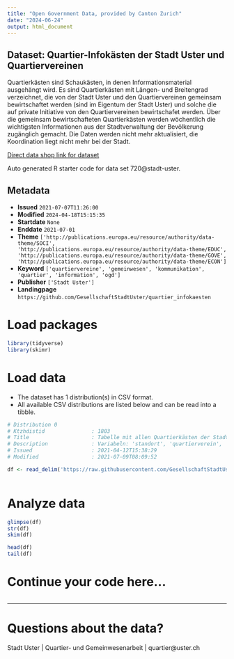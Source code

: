 ```yaml
---
title: "Open Government Data, provided by Canton Zurich"
date: "2024-06-24"
output: html_document
---
```


## Dataset: Quartier-Infokästen der Stadt Uster und Quartiervereinen

Quartierkästen sind Schaukästen, in denen Informationsmaterial ausgehängt wird. Es sind Quartierkästen mit Längen- und Breitengrad verzeichnet, die von der Stadt Uster und den Quartiervereinen gemeinsam bewirtschaftet werden (sind im Eigentum der Stadt Uster) und solche die auf private Initiative von den Quartiervereinen bewirtschafet werden. Über die gemeinsam bewirtschafteten Quartierkästen werden wöchentlich die wichtigsten Informationen aus der Stadtverwaltung der Bevölkerung zugänglich gemacht. Die Daten werden nicht mehr aktualisiert, die Koordination liegt nicht mehr bei der Stadt.

[Direct data shop link for dataset](https://www.zh.ch/de/politik-staat/statistik-daten/datenkatalog.html#/datasets/720@stadt-uster)

Auto generated R starter code for data set 720@stadt-uster.

## Metadata

- **Issued** `2021-07-07T11:26:00`
- **Modified** `2024-04-18T15:15:35`
- **Startdate** `None`
- **Enddate** `2021-07-01`
- **Theme** `['http://publications.europa.eu/resource/authority/data-theme/SOCI', 'http://publications.europa.eu/resource/authority/data-theme/EDUC', 'http://publications.europa.eu/resource/authority/data-theme/GOVE', 'http://publications.europa.eu/resource/authority/data-theme/ECON']`
- **Keyword** `['quartiervereine', 'gemeinwesen', 'kommunikation', 'quartier', 'information', 'ogd']`
- **Publisher** `['Stadt Uster']`
- **Landingpage** `https://github.com/GesellschaftStadtUster/quartier_infokaesten`


# Load packages

```r

library(tidyverse)
library(skimr)

```

# Load data

-   The dataset has 1 distribution(s) in CSV format.
-   All available CSV distributions are listed below and can be read into a tibble.

```r

# Distribution 0
# Ktzhdistid               : 1803
# Title                    : Tabelle mit allen Quartierkästen der Stadt Uster und Quartiervereinen
# Description              : Variabeln: 'standort', 'quartierverein', 'besitzer' = 'stadt' oder 'quartierverein', 'lat' = Breitengrad, 'lng' = Längengrad, 'bild_kasten' = URL zum Foto des Quartierkastens, 'link_google-streetview' = URL zum Foto des Quartierkastens auf Google Streetview.
# Issued                   : 2021-04-12T15:38:29
# Modified                 : 2021-07-09T08:09:52

df <- read_delim('https://raw.githubusercontent.com/GesellschaftStadtUster/quartier_infokaesten/main/liste_quartierinfokaesten.csv')



```

# Analyze data

```r

glimpse(df)
str(df)
skim(df)

head(df)
tail(df)

```

# Continue your code here...

```r

```

------------------------------------------------------------------------

# Questions about the data?

Stadt Uster | Quartier- und Gemeinwesenarbeit | quartier@uster.ch

